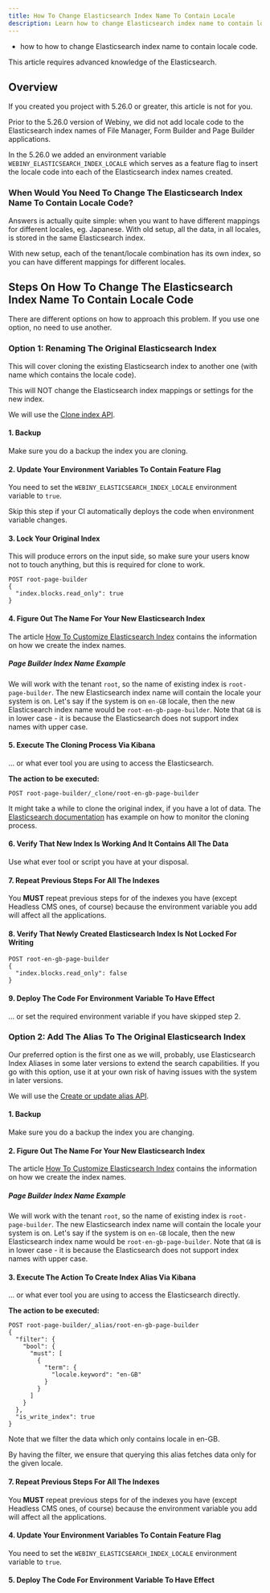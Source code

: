 ```yaml
---
title: How To Change Elasticsearch Index Name To Contain Locale
description: Learn how to change Elasticsearch index name to contain locale code.
---
```



<Alert type="success" title="What you'll learn">

- how to how to change Elasticsearch index name to contain locale code.

</Alert>

<Alert type="danger">This article requires advanced knowledge of the Elasticsearch.</Alert>

## Overview

If you created you project with 5.26.0 or greater, this article is not for you.

Prior to the 5.26.0 version of Webiny, we did not add locale code to the Elasticsearch index names of File Manager, Form Builder and Page Builder applications.

In the 5.26.0 we added an environment variable `WEBINY_ELASTICSEARCH_INDEX_LOCALE` which serves as a feature flag to insert the locale code into each of the Elasticsearch index names created.

### When Would You Need To Change The Elasticsearch Index Name To Contain Locale Code?

Answers is actually quite simple: when you want to have different mappings for different locales, eg. Japanese.
With old setup, all the data, in all locales, is stored in the same Elasticsearch index.

With new setup, each of the tenant/locale combination has its own index, so you can have different mappings for different locales.

## Steps On How To Change The Elasticsearch Index Name To Contain Locale Code

There are different options on how to approach this problem. If you use one option, no need to use another.

### Option 1: Renaming The Original Elasticsearch Index

This will cover cloning the existing Elasticsearch index to another one (with name which contains the locale code).

This will NOT change the Elasticsearch index mappings or settings for the new index.

We will use the [Clone index API](https://www.elastic.co/guide/en/elasticsearch/reference/current/indices-clone-index.html).

#### 1. Backup

Make sure you do a backup the index you are cloning.

#### 2. Update Your Environment Variables To Contain Feature Flag

You need to set the `WEBINY_ELASTICSEARCH_INDEX_LOCALE` environment variable to `true`.

<Alert type="danger">
  Skip this step if your CI automatically deploys the code when environment variable changes.
</Alert>

#### 3. Lock Your Original Index

This will produce errors on the input side, so make sure your users know not to touch anything, but this is required for clone to work.

```
POST root-page-builder
{
  "index.blocks.read_only": true
}
```

#### 4. Figure Out The Name For Your New Elasticsearch Index

The article [How To Customize Elasticsearch Index](/docs/{version}/core-development-concepts/extending-and-customizing/how-to-customize-elasticsearch-index) contains the information on how we create the index names.

##### **Page Builder Index Name Example**

We will work with the tenant `root`, so the name of existing index is `root-page-builder`.
The new Elasticsearch index name will contain the locale your system is on.
Let's say if the system is on `en-GB` locale, then the new Elasticsearch index name would be `root-en-gb-page-builder`. Note that `GB` is in lower case - it is because the Elasticsearch does not support index names with upper case.

#### 5. Execute The Cloning Process Via Kibana

... or what ever tool you are using to access the Elasticsearch.

**The action to be executed:**

```
POST root-page-builder/_clone/root-en-gb-page-builder
```

It might take a while to clone the original index, if you have a lot of data.
The [Elasticsearch documentation](https://www.elastic.co/guide/en/elasticsearch/reference/current/indices-clone-index.html#monitor-cloning) has example on how to monitor the cloning process.

#### 6. Verify That New Index Is Working And It Contains All The Data

Use what ever tool or script you have at your disposal.

#### 7. Repeat Previous Steps For All The Indexes

You **MUST** repeat previous steps for of the indexes you have (except Headless CMS ones, of course) because the environment variable you add will affect all the applications.

#### 8. Verify That Newly Created Elasticsearch Index Is Not Locked For Writing

```
POST root-en-gb-page-builder
{
  "index.blocks.read_only": false
}
```

#### 9. Deploy The Code For Environment Variable To Have Effect

... or set the required environment variable if you have skipped step 2.

### Option 2: Add The Alias To The Original Elasticsearch Index

<Alert type="warning">
  Our preferred option is the first one as we will, probably, use Elasticsearch Index Aliases in
  some later versions to extend the search capabilities. If you go with this option, use it at your
  own risk of having issues with the system in later versions.
</Alert>

We will use the [Create or update alias API](https://www.elastic.co/guide/en/elasticsearch/reference/current/indices-add-alias.html).

#### 1. Backup

Make sure you do a backup the index you are changing.

#### 2. Figure Out The Name For Your New Elasticsearch Index

The article [How To Customize Elasticsearch Index](/docs/{version}/core-development-concepts/extending-and-customizing/how-to-customize-elasticsearch-index) contains the information on how we create the index names.

##### **Page Builder Index Name Example**

We will work with the tenant `root`, so the name of existing index is `root-page-builder`.
The new Elasticsearch index name will contain the locale your system is on.
Let's say if the system is on `en-GB` locale, then the new Elasticsearch index name would be `root-en-gb-page-builder`. Note that `GB` is in lower case - it is because the Elasticsearch does not support index names with upper case.

#### 3. Execute The Action To Create Index Alias Via Kibana

... or what ever tool you are using to access the Elasticsearch directly.

**The action to be executed:**

```
POST root-page-builder/_alias/root-en-gb-page-builder
{
  "filter": {
    "bool": {
      "must": [
        {
          "term": {
            "locale.keyword": "en-GB"
          }
        }
      ]
    }
  },
  "is_write_index": true
}
```

Note that we filter the data which only contains locale in en-GB.

By having the filter, we ensure that querying this alias fetches data only for the given locale.

#### 7. Repeat Previous Steps For All The Indexes

You **MUST** repeat previous steps for of the indexes you have (except Headless CMS ones, of course) because the environment variable you add will affect all the applications.

#### 4. Update Your Environment Variables To Contain Feature Flag

You need to set the `WEBINY_ELASTICSEARCH_INDEX_LOCALE` environment variable to `true`.

#### 5. Deploy The Code For Environment Variable To Have Effect
